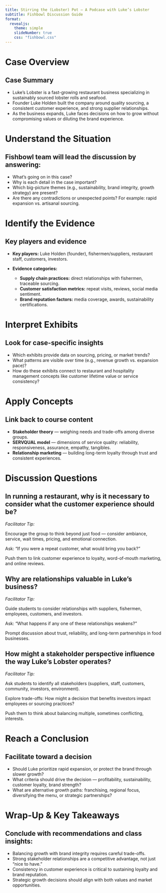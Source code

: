 ```yaml
---
title: Stirring the (Lobster) Pot — A Podcase with Luke’s Lobster
subtitle: Fishbowl Discussion Guide
format:
  revealjs:
    theme: simple
    slideNumber: true
    css: "fishbowl.css"
---
```


# Case Overview

## Case Summary
- Luke’s Lobster is a fast-growing restaurant business specializing in sustainably sourced lobster rolls and seafood.
- Founder Luke Holden built the company around quality sourcing, a consistent customer experience, and strong supplier relationships.
- As the business expands, Luke faces decisions on how to grow without compromising values or diluting the brand experience.


# Understand the Situation

## Fishbowl team will lead the discussion by answering:
- What’s going on in this case?  
- Why is each detail in the case important?  
- Which big-picture themes (e.g., sustainability, brand integrity, growth strategy) are present?  
- Are there any contradictions or unexpected points? For example: rapid expansion vs. artisanal sourcing.


# Identify the Evidence

## Key players and evidence
- **Key players:** Luke Holden (founder), fishermen/suppliers, restaurant staff, customers, investors.

- **Evidence categories:**  

  - **Supply chain practices:** direct relationships with fishermen, traceable sourcing.  
  - **Customer satisfaction metrics:** repeat visits, reviews, social media sentiment.  
  - **Brand reputation factors:** media coverage, awards, sustainability certifications.


# Interpret Exhibits

## Look for case-specific insights
- Which exhibits provide data on sourcing, pricing, or market trends?  
- What patterns are visible over time (e.g., revenue growth vs. expansion pace)?  
- How do these exhibits connect to restaurant and hospitality management concepts like customer lifetime value or service consistency?


# Apply Concepts

## Link back to course content
- **Stakeholder theory** — weighing needs and trade-offs among diverse groups.
- **SERVQUAL model** — dimensions of service quality: reliability, responsiveness, assurance, empathy, tangibles.
- **Relationship marketing** — building long-term loyalty through trust and consistent experiences.


# Discussion Questions {data-background-color="lightblue"}

## In running a restaurant, why is it necessary to consider what the customer experience should be? {data-background-color="lightblue"} 
*Facilitator Tip:*  

Encourage the group to think beyond just food — consider ambiance, service, wait times, pricing, and emotional connection. 

Ask: “If you were a repeat customer, what would bring you back?” 

Push them to link customer experience to loyalty, word-of-mouth marketing, and online reviews.

## Why are relationships valuable in Luke’s business? {data-background-color="lightblue"}
*Facilitator Tip:*  

Guide students to consider relationships with suppliers, fishermen, employees, customers, and investors. 

Ask: “What happens if any one of these relationships weakens?” 

Prompt discussion about trust, reliability, and long-term partnerships in food businesses.

## How might a stakeholder perspective influence the way Luke’s Lobster operates? {data-background-color="lightblue"} 
*Facilitator Tip:*  

Ask students to identify all stakeholders (suppliers, staff, customers, community, investors, environment). 

Explore trade-offs: How might a decision that benefits investors impact employees or sourcing practices? 

Push them to think about balancing multiple, sometimes conflicting, interests.


# Reach a Conclusion

## Facilitate toward a decision
- Should Luke prioritize rapid expansion, or protect the brand through slower growth?  
- What criteria should drive the decision — profitability, sustainability, customer loyalty, brand strength?  
- What are alternative growth paths: franchising, regional focus, diversifying the menu, or strategic partnerships?


# Wrap-Up & Key Takeaways

## Conclude with recommendations and class insights:
- Balancing growth with brand integrity requires careful trade-offs.  
- Strong stakeholder relationships are a competitive advantage, not just “nice to have.”  
- Consistency in customer experience is critical to sustaining loyalty and brand reputation.  
- Strategic growth decisions should align with both values and market opportunities.
